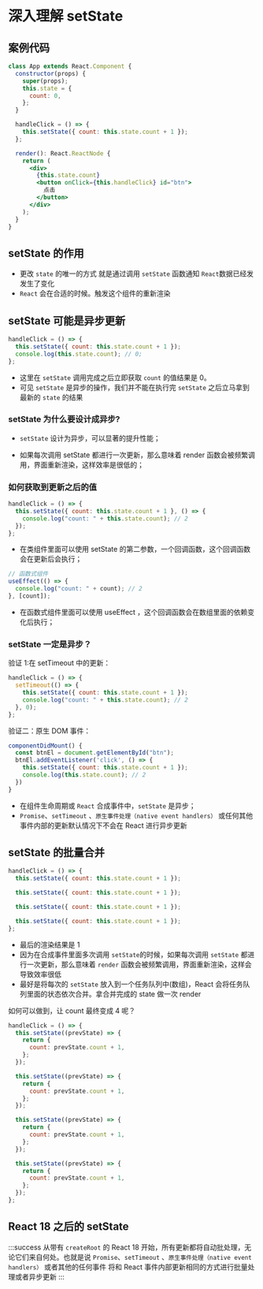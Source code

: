 # 深入理解 setState

## 案例代码

```jsx
class App extends React.Component {
  constructor(props) {
    super(props);
    this.state = {
      count: 0,
    };
  }

  handleClick = () => {
    this.setState({ count: this.state.count + 1 });
  };

  render(): React.ReactNode {
    return (
      <div>
        {this.state.count}
        <button onClick={this.handleClick} id="btn">
          点击
        </button>
      </div>
    );
  }
}
```

## setState 的作用

- 更改 `state` 的唯一的方式 就是通过调用 `setState` 函数通知 `React`数据已经发发生了变化
- `React` 会在合适的时候。触发这个组件的重新渲染

## setState 可能是异步更新

```javascript
handleClick = () => {
  this.setState({ count: this.state.count + 1 });
  console.log(this.state.count); // 0;
};
```

- 这里在 `setState` 调用完成之后立即获取 `count` 的值结果是 0。
- 可见 `setState` 是异步的操作，我们并不能在执行完 `setState` 之后立马拿到最新的 `state` 的结果

### setState 为什么要设计成异步?

- `setState` 设计为异步，可以显著的提升性能；

- 如果每次调用 setState 都进行一次更新，那么意味着 render 函数会被频繁调用，界面重新渲染，这样效率是很低的；

### 如何获取到更新之后的值

```javascript
handleClick = () => {
  this.setState({ count: this.state.count + 1 }, () => {
    console.log("count: " + this.state.count); // 2
  });
};
```

- 在类组件里面可以使用 setState 的第二参数，一个回调函数，这个回调函数会在更新后会执行；

```javascript
// 函数式组件
useEffect(() => {
  console.log("count: " + count); // 2
}, [count]);
```

- 在函数式组件里面可以使用 useEffect ，这个回调函数会在数组里面的依赖变化后执行；

### setState 一定是异步？

验证 1:在 setTimeout 中的更新：

```javascript
handleClick = () => {
  setTimeout(() => {
    this.setState({ count: this.state.count + 1 });
    console.log("count: " + this.state.count); // 2
  }, 0);
};
```

验证二：原生 DOM 事件：

```javascript
componentDidMount() {
  const btnEl = document.getElementById("btn");
  btnEl.addEventListener('click', () => {
    this.setState({ count: this.state.count + 1 });
    console.log(this.state.count); // 2
  })
}
```

- 在组件生命周期或 `React` 合成事件中，`setState` 是异步；
- `Promise`、`setTimeout` 、`原生事件处理（native event handlers）` 或任何其他事件内部的更新默认情况下不会在 React 进行异步更新

## setState 的批量合并

```jsx
handleClick = () => {
  this.setState({ count: this.state.count + 1 });

  this.setState({ count: this.state.count + 1 });

  this.setState({ count: this.state.count + 1 });

  this.setState({ count: this.state.count + 1 });
};
```

- 最后的渲染结果是 1
- 因为在合成事件里面多次调用 `setState`的时候，如果每次调用 `setState` 都进行一次更新，那么意味着 `render` 函数会被频繁调用，界面重新渲染，这样会导致效率很低
- 最好是将每次的 `setState` 放入到一个任务队列中(数组)，React 会将任务队列里面的状态依次合并。拿合并完成的 state 做一次 render

如何可以做到，让 count 最终变成 4 呢？

```jsx
handleClick = () => {
  this.setState((prevState) => {
    return {
      count: prevState.count + 1,
    };
  });

  this.setState((prevState) => {
    return {
      count: prevState.count + 1,
    };
  });

  this.setState((prevState) => {
    return {
      count: prevState.count + 1,
    };
  });

  this.setState((prevState) => {
    return {
      count: prevState.count + 1,
    };
  });
};
```

## React 18 之后的 setState

:::success
从带有 `createRoot` 的 React 18 开始，所有更新都将自动批处理，无论它们来自何处。也就是说 `Promise`、`setTimeout` 、`原生事件处理（native event handlers）` 或者其他的任何事件
将和 React 事件内部更新相同的方式进行批量处理或者异步更新
:::
